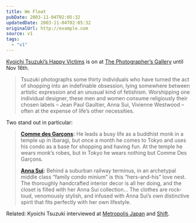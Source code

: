 ```yaml
---
title: We Float
pubDate: 2003-11-04T02:05:32
updatedDate: 2003-11-04T02:05:32
originalUrl: http://example.com
source: v1
tags:
  - "v1"
---
```


[Kyoichi Tsuzuki&#8217;s Happy Victims][1] is on at [The Photographer&#8217;s Gallery][2] until Nov 16th.

> Tsuzuki photographs some thirty individuals who have turned the act of shopping into an indefinable obsession, lying somewhere between artistic expression and an unusual kind of fetishism. Worshipping one individual designer, these men and women consume religiously their chosen labels &#8211; Jean Paul Gaultier, Anna Sui, Vivienne Westwood &#8211; often at the expense of life&#8217;s other necessities.

Two stand out in particular:

> **[Comme des Gar&ccedil;ons][3]:**
> He leads a busy life as a buddhist monk in a temple up in Ibaragi, but once a month he comes to Tokyo and uses his condo as a base for shopping and having fun. At the temple he wears monk&#8217;s robes, but in Tokyo he wears nothing but Comme Des Gar&ccedil;ons.
>
> **[Anna Sui][4]:**
> Behind a suburban railway terminus, in an archetypal middle class &#8220;family condo minium&#8221; is this &#8220;hers-and-his&#8221; love nest. The thoroughly handcrafted interior decor is all her doing, and the closet is filled with her Anna Sui collection&#8230; The clothes are rock-loud, venomously stylish, and infused with Anna Sui&#8217;s own distinctive spirit that fits perfectly with her own lifestyle.

Related: Kyoichi Tsuzuki interviewed at [Metropolis Japan][5] and [Shift][6].

[1]: http://www.photonet.org.uk/programme/current/metinides/metinides.html
[2]: http://www.photonet.org.uk/
[3]: http://www.photonet.org.uk/programme/current/metinides/metinides2.html
[4]: http://www.photonet.org.uk/programme/current/metinides/metinides1.html
[5]: http://metropolis.japantoday.com/tokyo/422/interview.asp "Metropolis Japan: In Person: Tsuzuki style"
[6]: http://www.shift.com/content/web/480/1.html "Shift: Profile: The Design of Everyday Things"
